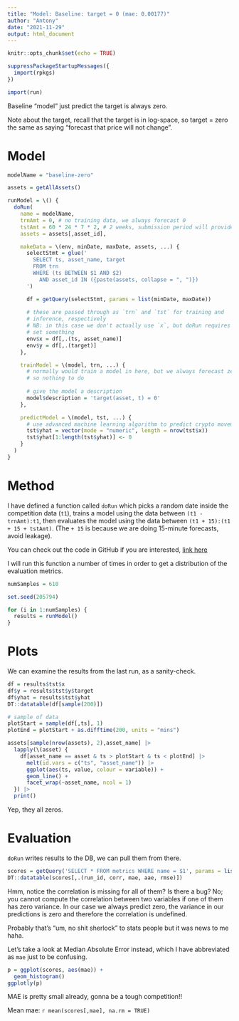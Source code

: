 ```yaml
---
title: "Model: Baseline: target = 0 (mae: 0.00177)"
author: "Antony"
date: "2021-11-29"
output: html_document
---
```


```r
knitr::opts_chunk$set(echo = TRUE)
```

```r
suppressPackageStartupMessages({
  import(rpkgs)
})

import(run)
```

Baseline "model" just predict the target is always zero.

Note about the target, recall that the target is in log-space, so target = zero
the same as saying "forecast that price will not change".

# Model

```r
modelName = "baseline-zero"

assets = getAllAssets()

runModel = \() {
  doRun(
    name = modelName,
    trnAmt = 0, # no training data, we always forecast 0
    tstAmt = 60 * 24 * 7 * 2, # 2 weeks, submission period will provide new data every 2 weeks
    assets = assets[,asset_id],

    makeData = \(env, minDate, maxDate, assets, ...) {
      selectStmt = glue('
        SELECT ts, asset_name, target
        FROM trn
        WHERE (ts BETWEEN $1 AND $2)
          AND asset_id IN ({paste(assets, collapse = ", ")})
      ')

      df = getQuery(selectStmt, params = list(minDate, maxDate))
      
      # these are passed through as `trn` and `tst` for training and
      # inference, respectively
      # NB: in this case we don't actually use `x`, but doRun requires that we
      # set something
      env$x = df[,.(ts, asset_name)]
      env$y = df[,.(target)]
    },

    trainModel = \(model, trn, ...) {
      # normally would train a model in here, but we always forecast zero,
      # so nothing to do
      
      # give the model a description
      model$description = 'target(asset, t) = 0'
    },

    predictModel = \(model, tst, ...) {
      # use advanced machine learning algorithm to predict crypto movement
      tst$yhat = vector(mode = "numeric", length = nrow(tst$x))
      tst$yhat[1:length(tst$yhat)] <- 0
    }
  )
}
```

# Method

I have defined a function called `doRun` which picks a random date inside the 
competition data (`t1`), trains a model using the data between `(t1 - trnAmt):t1`,
then evaluates the model using the data between `(t1 + 15):(t1 + 15 + tstAmt)`.
(The ` + 15` is because we are doing 15-minute forecasts, avoid leakage).

You can check out the code in GitHub if you are interested, [link here](https://github.com/KyussCaesar/kaggle-cryptoforecast/blob/master/run.R)

I will run this function a number of times in order to get a distribution of the
evaluation metrics.

```r
numSamples = 610

set.seed(205794)

for (i in 1:numSamples) {
  results = runModel()
}
```

# Plots

We can examine the results from the last run, as a sanity-check.

```r
df = results$tst$x
df$y = results$tst$y$target
df$yhat = results$tst$yhat
DT::datatable(df[sample(200)])

# sample of data
plotStart = sample(df[,ts], 1)
plotEnd = plotStart + as.difftime(200, units = "mins")

assets[sample(nrow(assets), 2),asset_name] |>
  lapply(\(asset) {
    df[asset_name == asset & ts > plotStart & ts < plotEnd] |>
      melt(id.vars = c("ts", "asset_name")) |>
      ggplot(aes(ts, value, colour = variable)) +
      geom_line() +
      facet_wrap(~asset_name, ncol = 1)
  }) |>
  print()
```

Yep, they all zeros.

# Evaluation

`doRun` writes results to the DB, we can pull them from there.

```r
scores = getQuery('SELECT * FROM metrics WHERE name = $1', params = list(modelName))
DT::datatable(scores[,.(run_id, corr, mae, aae, rmse)])
```

Hmm, notice the correlation is missing for all of them? Is there a bug?
No; you cannot compute the correlation between two variables if one of them has
zero variance. In our case we always predict zero, the variance in our predictions
is zero and therefore the correlation is undefined.

Probably that's "um, no shit sherlock" to stats people but it was news to me haha.

Let's take a look at Median Absolute Error instead, which I have abbreviated as `mae`
just to be confusing.

```r
p = ggplot(scores, aes(mae)) +
  geom_histogram()
ggplotly(p)
```

MAE is pretty small already, gonna be a tough competition!!

Mean mae: `r mean(scores[,mae], na.rm = TRUE)`
